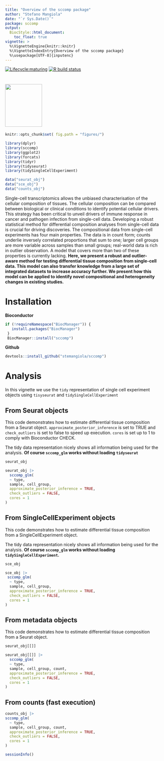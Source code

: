 ```yaml
---
title: "Overview of the sccomp package"
author: "Stefano Mangiola"
date: "`r Sys.Date()`"
package: sccomp
output:
  BiocStyle::html_document:
    toc_float: true
vignette: >
  %\VignetteEngine{knitr::knitr}
  %\VignetteIndexEntry{Overview of the sccomp package}
  %\usepackage[UTF-8]{inputenc}
---
```


<!-- badges: start -->
[![Lifecycle:maturing](https://img.shields.io/badge/lifecycle-maturing-blue.svg)](https://www.tidyverse.org/lifecycle/#maturing) [![R build status](https://github.com/stemangiola/tidyseurat/workflows/R-CMD-check/badge.svg)](https://github.com/stemangiola/tidyseurat/actions/)
<!-- badges: end -->

#  <img src="figures/logo-01.png" height="139px" width="120px" />

```r
knitr::opts_chunk$set( fig.path = "figures/")
```


```r
library(dplyr)
library(sccomp)
library(ggplot2)
library(forcats)
library(tidyr)
library(tidyseurat)
library(tidySingleCellExperiment)

data("seurat_obj")
data("sce_obj")
data("counts_obj")
```

Single-cell transcriptomics allows the unbiased characterisation of the cellular composition of tissues. The cellular composition can be compared between biological or clinical conditions to identify potential cellular drivers. This strategy has been critical to unveil drivers of immune response in cancer and pathogen infection from single-cell data. Developing a robust statistical method for differential composition analyses from single-cell data is crucial for driving discoveries. The compositional data from single-cell experiments has four main properties. The data is in count form; counts underlie inversely correlated proportions that sum to one; larger cell groups are more variable across samples than small groups; real-world data is rich in outlier observation. A model that covers more than two of these properties is currently lacking. **Here, we present a robust and outlier-aware method for testing differential tissue composition from single-cell data. This model can also transfer knowledge from a large set of integrated datasets to increase accuracy further. We present how this model can be applied to identify novel compositional and heterogeneity changes in existing studies.**

# Installation 

**Bioconductor**

```r
if (!requireNamespace("BiocManager")) {
   install.packages("BiocManager")
 }
 BiocManager::install("sccomp")
```

**Github**

```r
devtools::install_github("stemangiola/sccomp")
```

# Analysis

In this vignette we use the `tidy` representation of single cell experiment objects using `tisyseurat` and `tidySingleCellExperiment`

## From Seurat objects

This code demonstrates how to estimate differential tissue composition from a Seurat object. `approximate_posterior_inference` is set to TRUE and `check_outliers` is set to false to speed up execution. `cores` is set up to 1 to comply with Bioconductor CHECK.

The tidy data representation nicely shows all information being used for the analysis. **Of course `sccomp_glm` works without loading `tidyseurat` **

```r
seurat_obj
```

```r

seurat_obj |>
  sccomp_glm( 
  ~ type, 
  sample, cell_group,
  approximate_posterior_inference = TRUE, 
  check_outliers = FALSE,
  cores = 1
)
```

## From SingleCellExperiment objects

This code demonstrates how to estimate differential tissue composition from a SingleCellExperiment object.

The tidy data representation nicely shows all information being used for the analysis. **Of course `sccomp_glm` works without loading `tidySingleCellExperiment`.**

```r
sce_obj
```

```r
sce_obj |>
 sccomp_glm( 
  ~ type, 
  sample, cell_group,
  approximate_posterior_inference = TRUE, 
  check_outliers = FALSE,
  cores = 1
)
```

## From metadata objects

This code demonstrates how to estimate differential tissue composition from a Seurat object.

```r
seurat_obj[[]]
```

```r
seurat_obj[[]] |>
  sccomp_glm( 
  ~ type, 
  sample, cell_group, count, 
  approximate_posterior_inference = TRUE, 
  check_outliers = FALSE,
  cores = 1
)

```

## From counts (fast execution)

```r

counts_obj |>
sccomp_glm( 
  ~ type, 
  sample, cell_group, count, 
  approximate_posterior_inference = TRUE, 
  check_outliers = FALSE,
  cores = 1
)

```

```r
sessionInfo()
```


